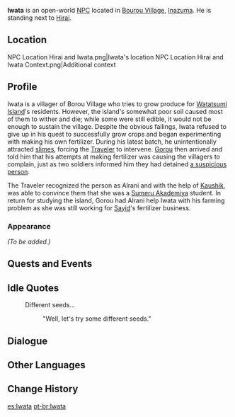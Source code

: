 {{Meta
<!-- Remove this template after adding the missing info -->
|missing_NPC_profile  = yes
}}
{{Character Infobox
|type             = Open-World NPC
|image            = NPC Iwata.png
|realname         = 
|region           = Inazuma
|location         = Inazuma
|affiliation      = Bourou Village
|title            = 
|voiceEN          = 
|voiceCN          = 
|voiceJP          = 
}}
'''Iwata''' is an open-world [[NPC]] located in [[Bourou Village]], [[Inazuma]]. He is standing next to [[Hirai]].

==Location==
<gallery>
NPC Location Hirai and Iwata.png|Iwata's location
NPC Location Hirai and Iwata Context.png|Additional context
</gallery>

==Profile==
Iwata is a villager of Borou Village who tries to grow produce for [[Watatsumi Island]]'s residents. However, the island's somewhat poor soil caused most of them to wither and die; while some were still edible, it would not be enough to sustain the village. Despite the obvious failings, Iwata refused to give up in his quest to successfully grow crops and began experimenting with making his own fertilizer. During his latest batch, he unintentionally attracted [[slimes]], forcing the [[Traveler]] to intervene. [[Gorou]] then arrived and told him that his attempts at making fertilizer was causing the villagers to complain, just as two soldiers informed him they had detained [[Alrani|a suspicious person]].

The Traveler recognized the person as Alrani and with the help of [[Kaushik]], was able to convince them that she was a [[Sumeru Akademiya]] student. In return for studying the island, Gorou had Alrani help Iwata with his farming problem as she was still working for [[Sayid]]'s fertilizer business.

===Appearance===
''(To be added.)''

==Quests and Events==
{{Quests and Events}}

==Idle Quotes==
{{Dialogue Start}}
: {{DIcon|Idle}} Different seeds...
:: {{A|VO Iwata 01.ogg}} "Well, let's try some different seeds."
{{Dialogue End}}

==Dialogue==
{{Transclude|Hirai|Dialogue}}

==Other Languages==
{{Other Languages
|default_hidden = 1
|en      = Iwata
|zhs     = 岩田
|zhs_rm  = Yántián
|zht     = 岩田
|zht_rm  = Yántián
|ja      = 岩田
|ja_rm   = Iwata
|ko      = 이와타
|es      = Iwata
|fr      = Iwata
|ru      = Ивата
|th      = Iwata
|vi      = Iwata
|de      = Iwata
|id      = Iwata
|pt      = Iwata
|tr      = Iwata
|it      = Iwata
}}

==Change History==
{{Change History|2.1}}

[[es:Iwata]]
[[pt-br:Iwata]]